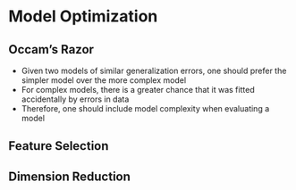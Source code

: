 # Model Optimization

## Occam’s Razor 

- Given two models of similar generalization errors,  one should prefer the simpler model over the more complex model  
- For complex models, there is a greater chance that it was fitted accidentally by errors in data  
- Therefore, one should include model complexity when evaluating a model  


## Feature Selection


## Dimension Reduction
